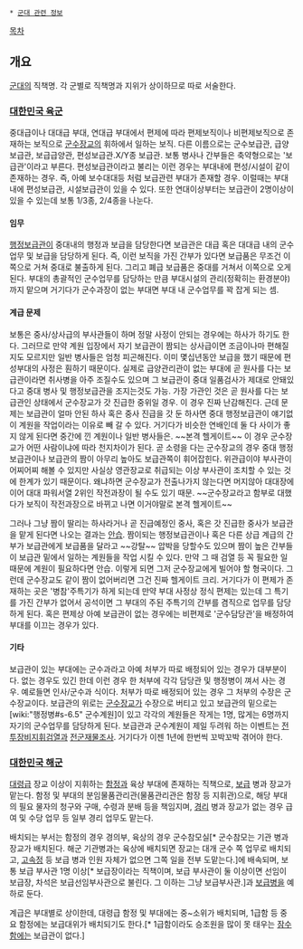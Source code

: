  * [[군대 관련 정보]]

[[목차]]

== 개요 ==
[[군대]]의 직책명. 각 군별로 직책명과 지위가 상이하므로 따로 서술한다.

=== [[대한민국 육군]] ===
중대급이나 대대급 부대, 연대급 부대에서 편제에 따라 편제보직이나 비편제보직으로 존재하는 보직으로 [[군수장교]]의 휘하에서 일하는 보직. 다른 이름으로는 군수보급관, 급양보급관, 보급급양관, 편성보급관.X/Y종 보급관. 보통 병사나 간부들은 축약형으로는 '보급관'이라고 부른다. 편성보급관이라고 불리는 이런 경우는 부대내에 편성/시설이 같이 존재하는 경우. 즉, 아예 보수대대등 처럼 보급관련 부대가 존재할 경우. 이럴때는 부대내에 편성보급관, 시설보급관이 있을 수 있다. 또한 연대이상부터는 보급관이 2명이상이 있을 수 있는데 보통 1/3종, 2/4종을 나눈다.

==== 임무 ====
[[행정보급관]]이 중대내의 행정과 보급을 담당한다면 보급관은 대급 혹은 대대급 내의 군수업무 및 보급을 담당하게 된다. 즉, 이런 보직을 가진 간부가 있다면 보급품은 무조건 이쪽으로 거쳐 중대로 불출하게 된다. 그리고 폐급 보급품은 중대를 거쳐서 이쪽으로 오게 된다. 부대의 총괄적인 군수업무를 담당하는 만큼 부대시설의 관리(정확히는 환경분야)까지 맡으며 거기다가 군수과장이 없는 부대면 부대 내 군수업무를 꽉 잡게 되는 셈.

==== 계급 문제 ====
보통은 중사/상사급의 부사관들이 하며 정말 사정이 안되는 경우에는 하사가 하기도 한다. 그러므로 만약 계원 입장에서 자기 보급관이 짬되는 상사급이면 조금이나마 편해질지도 모르지만 일반 병사들은 엄청 피곤해진다. 이미 몇십년동안 보급을 했기 때문에 편성부대의 사정은 훤하기 때문이다. 실제로 급양관리관이 없는 부대에 곧 원사를 다는 보급관이라면 취사병을 아주 조질수도 있으며 그 보급관이 중대 일품검사가 제대로 안돼있다고 중대 병사 및 행정보급관을 조지는것도 가능. 가장 가관인 것은 곧 원사를 다는 보급관인 상태에서 군수장교가 갓 진급한 중위일 경우. 이 경우 진짜 난감해진다. 근데 문제는 보급관이 얼마 안된 하사 혹은 중사 진급을 갓 둔 하사면 중대 행정보급관이 얘기없이 계원을 작업이라는 이유로 빼 갈 수 있다. 거기다가 비슷한 연배인데 둘 다 사이가 좋지 않게 된다면 중간에 낀 계원이나 일반 병사들은. ~~본격 헬게이트~~ 이 경우 군수장교가 어떤 사람이냐에 따라 천지차이가 된다. 곧 소령을 다는 군수장교의 경우 중대 행정보급관이나 보급관의 짬이 아무리 높아도 보급관쪽이 휘어잡힌다. 위관급이야 부사관이 어찌어찌 해볼 수 있지만 사실상 영관장교로 취급되는 이상 부사관이 조치할 수 있는 것에 한계가 있기 때문이다. 왜냐하면 군수장교가 전출나가지 않는다면 머지않아 대대장에 이어 대대 파워서열 2위인 작전과장이 될 수도 있기 때문. ~~군수장교라고 함부로 대했다가 보직이 작전과장으로 바뀌고 나면 이거야말로 본격 헬게이트~~

그러나 그냥 짬이 딸리는 하사라거나 곧 진급예정인 중사, 혹은 갓 진급한 중사가 보급관을 맡게 된다면 나오는 결과는 [[안습]]. 짬이되는 행정보급관이나 혹은 다른 상급 계급의 간부가 보급관에게 보급품을 달라고 ~~강탈~~ 압박을 당할수도 있으며 짬이 높은 간부들이 보급관 밑에서 일하는 계원들을 작업 시킬 수 있다. 만약 그 때 검열 등 꼭 필요한 일때문에 계원이 필요하다면 안습. 이렇게 되면 그저 군수장교에게 빌어야 할 형국이다. 그런데 군수장교도 같이 짬이 없어버리면 그건 진짜 헬게이트 크리. 거기다가 이 편제가 존재하는 곳은 '병참'주특기가 하게 되는데 만약 부대 사정상 정식 편제는 있는데 그 특기를 가진 간부가 없어서 공석이면 그 부대의 주된 주특기의 간부를 겸직으로 업무를 담당하게 된다. 혹은 편제상 아예 보급관이 없는 경우에는 비편제로 '군수담당관'을 배정하여 부대를 이끄는 경우가 있다. 

==== 기타 ====
보급관이 있는 부대에는 군수과라고 아예 처부가 따로 배정되어 있는 경우가 대부분이다. 없는 경우도 있긴 한데 이런 경우 한 처부에 각각 담당관 및 행정병이 껴서 사는 경우. 예로들면 인사/군수과 식이다. 처부가 따로 배정되어 있는 경우 그 처부의 수장은 군수장교이다. 보급관의 위로는 [[군수장교]]가 수장으로 버티고 있고 보급관의 밑으로는 [wiki:"행정병#s-6.5" 군수계원]이 있고 각각의 계원들은 작게는 1명, 많게는 6명까지 자기의 군수업무를 담당하게 된다. 보급관과 군수계원이 제일 두려워 하는 이벤트는 [[전투장비지휘검열]]과 [[전군재물조사]]. 거기다가 이젠 1년에 한번씩 꼬박꼬박 겪어야 한다.

=== [[대한민국 해군]] ===
[[대령]]급 장교 이상이 지휘하는 [[함정]]과 육상 부대에 존재하는 직책으로, [[보급]] 병과 장교가 맡는다. 함정 및 부대의 분임물품관리관(물품관리관은 함장 등 지휘관)으로, 해당 부대의 필요 물자의 청구와 구매, 수령과 분배 등을 책임지며, [[경리]] 병과 장교가 없는 경우 급여 및 수당 업무 등 일부 경리 업무도 맡는다.

배치되는 부서는 함정의 경우 경의부, 육상의 경우 군수참모실[* 군수참모는 기관 병과 장교가 배치된다. 해군 기관병과는 육상에 배치되면 장교는 대개 군수 쪽 업무로 배치되고, [[고속정]] 등 보급 병과 인원 자체가 없으면 그쪽 일을 전부 도맡는다.]에 배속되며, 보통 보급 부사관 1명 이상[* 보급장이라는 직책이며, 보급 부사관이 둘 이상이면 선임이 보급장, 차석은 보급선임부사관으로 불린다. 그 이하는 그냥 보급부사관.]과 [[보급병]]을 예하로 둔다.

계급은 부대별로 상이한데, 대령급 함정 및 부대에는 중~소위가 배치되며, 1급함 등 중요 함정에는 보급대위가 배치되기도 한다.[* 1급함이라도 승조원을 많이 못 태우는 [[잠수함]]에는 보급관이 없다.]
